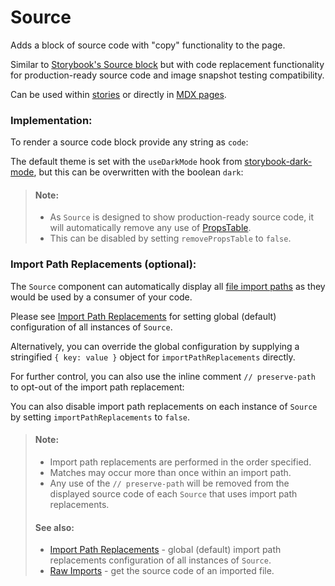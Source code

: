 
<Meta of={SourceStories} />

# Source

Adds a block of source code with "copy" functionality to the page.

Similar to [Storybook's Source block](https://storybook.js.org/docs/react/api/doc-block-source) but with code replacement functionality for production-ready source code and image snapshot testing compatibility.

Can be used within [stories](https://storybook.js.org/docs/react/writing-stories/introduction) or directly in [MDX pages](https://storybook.js.org/docs/react/writing-docs/mdx).

<Story of={SourceStories.Props} />

### Implementation:

To render a source code block provide any string as `code`:

<Story of={SourceStories.Code} />

The default theme is set with the `useDarkMode` hook from [storybook-dark-mode](https://github.com/hipstersmoothie/storybook-dark-mode), but this can be overwritten with the boolean `dark`:

<Story of={SourceStories.Dark} />

> #### Note:
>
> - As `Source` is designed to show production-ready source code, it will automatically remove any use of [PropsTable](/docs/components-propstable--docs).
> - This can be disabled by setting `removePropsTable` to `false`.

### Import Path Replacements (optional):

The `Source` component can automatically display all [file import paths](https://developer.mozilla.org/en-US/docs/Web/JavaScript/Reference/Statements/import) as they would be used by a consumer of your code.

Please see [Import Path Replacements](/docs/configuration-import-path-replacements--docs) for setting global (default) configuration of all instances of `Source`.

Alternatively, you can override the global configuration by supplying a stringified `{ key: value }` object for `importPathReplacements` directly.

<ImportPathReplacementsObject />

For further control, you can also use the inline comment `// preserve-path` to opt-out of the import path replacement:

<Story of={SourceStories.ComponentWithProps} />

<Story of={SourceStories.ComponentWithPropsRaw} />

<Story of={SourceStories.ComponentWithPropsRawDisplayedSource} />

You can also disable import path replacements on each instance of `Source` by setting `importPathReplacements` to `false`.

> #### Note:
>
> - Import path replacements are performed in the order specified.
> - Matches may occur more than once within an import path.
> - Any use of the `// preserve-path` will be removed from the displayed source code of each `Source` that uses import path replacements.
>
> #### See also:
>
> - [Import Path Replacements](/docs/configuration-import-path-replacements--docs) - global (default) import path replacements configuration of all instances of `Source`.
> - [Raw Imports](/docs/configuration-webpack--docs#raw-imports) - get the source code of an imported file.
